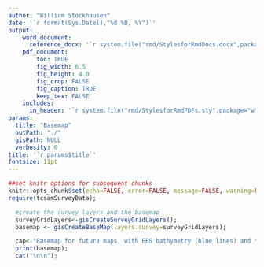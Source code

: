 ```yaml
---
author: "William Stockhausen"
date: '`r format(Sys.Date(),"%d %B, %Y")`'
output:
    word_document:
      reference_docx: '`r system.file("rmd/StylesforRmdDocs.docx",package="wtsUtilities")`'
    pdf_document:
        toc: TRUE
        fig_width: 6.5
        fig_height: 4.0
        fig_crop: FALSE
        fig_caption: TRUE
        keep_tex: FALSE
    includes:
      in_header: '`r system.file("rmd/StylesforRmdPDFs.sty",package="wtsUtilities")`'
params:
  title: "Basemap"
  outPath: "./"
  gisPath: NULL
  verbosity: 0
title: '`r params$title`'
fontsize: 11pt
---
```


```r
##set knitr options for subsequent chunks
knitr::opts_chunk$set(echo=FALSE, error=FALSE, message=FALSE, warning=FALSE, concordance=TRUE, fig.width=6.5, fig.height=7, dpi=300)
require(tcsamSurveyData);
```

```r
  #create the survey layers and the basemap
  surveyGridLayers<-gisCreateSurveyGridLayers();
  basemap <- gisCreateBaseMap(layers.survey=surveyGridLayers);
```

```r
  cap<-"Basemap for future maps, with EBS bathymetry (blue lines) and the NMFS EBS bottom trawl survey station grid.";
  print(basemap);
  cat("\n\n");
```
